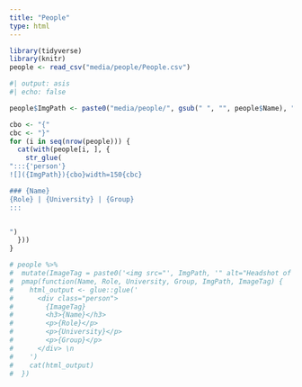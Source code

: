 ```yaml
---
title: "People"
type: html
---
```


```r
library(tidyverse)
library(knitr)
people <- read_csv("media/people/People.csv")

```

```r
#| output: asis
#| echo: false

people$ImgPath <- paste0("media/people/", gsub(" ", "", people$Name), ".png")

cbo <- "{"
cbc <- "}"
for (i in seq(nrow(people))) {
  cat(with(people[i, ], {
    str_glue(
":::{'person'}
![]({ImgPath}){cbo}width=150{cbc}

### {Name}
{Role} | {University} | {Group}
:::


")
  }))
}

# people %>%
#  mutate(ImageTag = paste0('<img src="', ImgPath, '" alt="Headshot of ', Name, '" style="width:100px;" />')) %>%
#  pmap(function(Name, Role, University, Group, ImgPath, ImageTag) {
#    html_output <- glue::glue('
#      <div class="person">
#        {ImageTag}
#        <h3>{Name}</h3>
#        <p>{Role}</p>
#        <p>{University}</p>
#        <p>{Group}</p>
#      </div> \n
#    ')
#    cat(html_output)
#  })
```